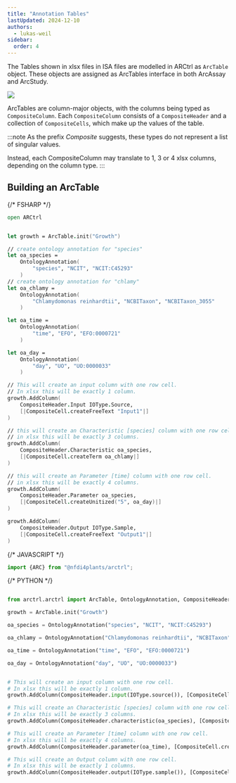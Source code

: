 ```yaml
---
title: "Annotation Tables"
lastUpdated: 2024-12-10
authors:
  - lukas-weil
sidebar:
  order: 4
---
```



The Tables shown in xlsx files in ISA files are modelled in ARCtrl as `ArcTable` object. 
These objects are assigned as ArcTables interface in both ArcAssay and ArcStudy.

![](@images/arctrl/arc-table.png)

ArcTables are column-major objects, with the columns being typed as `CompositeColumn`. 
Each `CompositeColumn` consists of a `CompositeHeader` and a collection of `CompositeCells`, which make up the values of the table.

:::note
As the prefix *Composite* suggests, these types do not represent a list of singular values.

Instead, each CompositeColumn may translate to 1, 3 or 4 xlsx columns, depending on the column type.
:::

## Building an ArcTable

<Tabs syncKey="pl">

{/* FSHARP */}
<TabItem label="FSharp" icon='seti:'>
```fsharp
open ARCtrl


let growth = ArcTable.init("Growth")

// create ontology annotation for "species"
let oa_species =
    OntologyAnnotation(
        "species", "NCIT", "NCIT:C45293"
    )
// create ontology annotation for "chlamy"
let oa_chlamy = 
    OntologyAnnotation(
        "Chlamydomonas reinhardtii", "NCBITaxon", "NCBITaxon_3055"
    )

let oa_time = 
    OntologyAnnotation(
        "time", "EFO", "EFO:0000721"
    )

let oa_day = 
    OntologyAnnotation(
        "day", "UO", "UO:0000033"
    )

// This will create an input column with one row cell.
// In xlsx this will be exactly 1 column.
growth.AddColumn(
    CompositeHeader.Input IOType.Source,
    [|CompositeCell.createFreeText "Input1"|]
)

// this will create an Characteristic [species] column with one row cell.
// in xlsx this will be exactly 3 columns.
growth.AddColumn(
    CompositeHeader.Characteristic oa_species, 
    [|CompositeCell.createTerm oa_chlamy|]
)

// this will create an Parameter [time] column with one row cell.
// in xlsx this will be exactly 4 columns.
growth.AddColumn(
    CompositeHeader.Parameter oa_species, 
    [|CompositeCell.createUnitized("5", oa_day)|]
)

growth.AddColumn(
    CompositeHeader.Output IOType.Sample, 
    [|CompositeCell.createFreeText "Output1"|]
)

```
</TabItem>



{/* JAVASCRIPT */}
<TabItem label="Javascript" icon='seti:javascript'>
```js
import {ARC} from "@nfdi4plants/arctrl";
```
</TabItem>


{/* PYTHON */}
<TabItem label="Python" icon='seti:python'>
```py

from arctrl.arctrl import ArcTable, OntologyAnnotation, CompositeHeader, CompositeCell, IOType

growth = ArcTable.init("Growth")

oa_species = OntologyAnnotation("species", "NCIT", "NCIT:C45293")

oa_chlamy = OntologyAnnotation("Chlamydomonas reinhardtii", "NCBITaxon", "NCBITaxon_3055")

oa_time = OntologyAnnotation("time", "EFO", "EFO:0000721")

oa_day = OntologyAnnotation("day", "UO", "UO:0000033")


# This will create an input column with one row cell.
# In xlsx this will be exactly 1 column.
growth.AddColumn(CompositeHeader.input(IOType.source()), [CompositeCell.create_free_text("Input1")])

# This will create an Characteristic [species] column with one row cell.
# In xlsx this will be exactly 3 columns.
growth.AddColumn(CompositeHeader.characteristic(oa_species), [CompositeCell.create_term(oa_chlamy)])

# This will create an Parameter [time] column with one row cell.
# In xlsx this will be exactly 4 columns.
growth.AddColumn(CompositeHeader.parameter(oa_time), [CompositeCell.create_unitized("5", oa_day)])

# This will create an Output column with one row cell.
# In xlsx this will be exactly 1 columns.
growth.AddColumn(CompositeHeader.output(IOType.sample()), [CompositeCell.create_free_text("Output1")])
```

</TabItem>
</Tabs>

